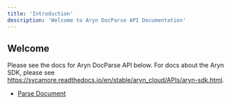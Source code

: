 ```yaml
---
title: 'Introduction'
description: 'Welcome to Aryn DocParse API Documentation'
---
```


## Welcome

Please see the docs for Aryn DocParse API below. For docs about the Aryn SDK, please see https://sycamore.readthedocs.io/en/stable/aryn_cloud/APIs/aryn-sdk.html.

- [Parse Document](endpoint/parse.mdx)
